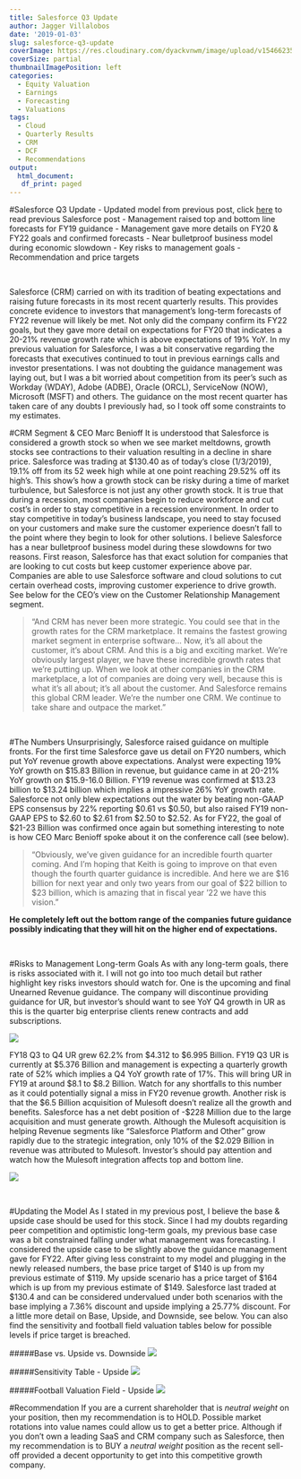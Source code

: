 ```yaml
---
title: Salesforce Q3 Update
author: Jagger Villalobos
date: '2019-01-03'
slug: salesforce-q3-update
coverImage: https://res.cloudinary.com/dyackvnwm/image/upload/v1546623541/salesforce-logo-sign.jpg
coverSize: partial
thumbnailImagePosition: left
categories:
  - Equity Valuation
  - Earnings
  - Forecasting
  - Valuations
tags:
  - Cloud
  - Quarterly Results
  - CRM
  - DCF
  - Recommendations
output: 
  html_document:
   df_print: paged
---
```



#Salesforce Q3 Update
- Updated model from previous post, click [here](https://jagg19.github.io/2018/11/salesforce-enough-to-buy/) to read previous Salesforce post
- Management raised top and bottom line forecasts for FY19 guidance 
- Management gave more details on FY20 & FY22 goals and confirmed forecasts 
- Near bulletproof business model during economic slowdown 
- Key risks to management goals
- Recommendation and price targets

<br>

Salesforce (CRM) carried on with its tradition of beating expectations and raising future forecasts in its most recent quarterly results. This provides concrete evidence to investors that management's long-term forecasts of FY22 revenue will likely be met. Not only did the company confirm its FY22 goals, but they gave more detail on expectations for FY20 that indicates a 20-21% revenue growth rate which is above expectations of 19% YoY. In my previous valuation for Salesforce, I was a bit conservative regarding the forecasts that executives continued to tout in previous earnings calls and investor presentations. I was not doubting the guidance management was laying out, but I was a bit worried about competition from its peer's such as Workday (WDAY), Adobe (ADBE), Oracle (ORCL), ServiceNow (NOW), Microsoft (MSFT) and others. The guidance on the most recent quarter has taken care of any doubts I previously had, so I took off some constraints to my estimates.  


#CRM Segment & CEO Marc Benioff 
It is understood that Salesforce is considered a growth stock so when we see market meltdowns, growth stocks see contractions to their valuation resulting in a decline in share price. Salesforce was trading at \$130.40 as of today's close (1/3/2019), 19.1% off from its 52 week high while at one point reaching 29.52% off its high's. This show's how a growth stock can be risky during a time of market turbulence, but Salesforce is not just any other growth stock. It is true that during a recession, most companies begin to reduce workforce and cut cost's in order to stay competitive in a recession environment. In order to stay competitive in today's business landscape, you need to stay focused on your customers and make sure the customer experience doesn't fall to the point where they begin to look for other solutions. I believe Salesforce has a near bulletproof business model during these slowdowns for two reasons. First reason, Salesforce has that exact solution for companies that are looking to cut costs but keep customer experience above par. Companies are able to use Salesforce software and cloud solutions to cut certain overhead costs, improving customer experience to drive growth. See below for the CEO's view on the Customer Relationship Management segment. 

> "And CRM has never been more strategic. You could see that in the growth rates for the CRM marketplace. It remains the fastest growing market segment in enterprise software... Now, it’s all about the customer, it’s about CRM. And this is a big and exciting market. We’re obviously largest player, we have these incredible growth rates that we’re putting up. When we look at other companies in the CRM marketplace, a lot of companies are doing very well, because this is what it’s all about; it’s all about the customer. And Salesforce remains this global CRM leader. We’re the number one CRM. We continue to take share and outpace the market."

<br>

#The Numbers 
Unsurprisingly, Salesforce raised guidance on multiple fronts. For the first time Salesforce gave us detail on FY20 numbers, which put YoY revenue growth above expectations. Analyst were expecting 19% YoY growth on \$15.83 Billion in revenue, but guidance came in at 20-21% YoY growth on \$15.9-16.0 Billion. FY19 revenue was confirmed at \$13.23 billion to \$13.24 billion which implies a impressive 26% YoY growth rate. Salesforce not only blew expectations out the water by beating non-GAAP EPS consensus by 22% reporting \$0.61 vs \$0.50, but also raised FY19 non-GAAP EPS to \$2.60 to \$2.61 from \$2.50 to \$2.52. As for FY22, the goal of \$21-23 Billion was confirmed once again but something interesting to note is how CEO Marc Benioff spoke about it on the conference call (see below). 

>"Obviously, we’ve given guidance for an incredible fourth quarter coming. And I'm hoping that Keith is going to improve on that even though the fourth quarter guidance is incredible. And here we are \$16 billion for next year and only two years from our goal of \$22 billion to \$23 billion, which is amazing that in fiscal year ‘22 we have this vision." 


**He completely left out the bottom range of the companies future guidance possibly indicating that they will hit on the higher end of expectations.**

<br>

#Risks to Management Long-term Goals
As with any long-term goals, there is risks associated with it. I will not go into too much detail but rather highlight key risks investors should watch for. One is the upcoming and final Unearned Revenue guidance. The company will discontinue providing guidance for UR, but investor's should want to see YoY Q4 growth in UR as this is the quarter big enterprise clients renew contracts and add subscriptions. 

![](/img/unearnedrev.png)

FY18 Q3 to Q4 UR grew 62.2% from \$4.312 to \$6.995 Billion. FY19 Q3 UR is currently at \$5.376 Billion and management is expecting a quarterly growth rate of 52% which implies a Q4 YoY growth rate of 17%. This will bring UR in FY19 at around \$8.1 to \$8.2 Billion. Watch for any shortfalls to this number as it could potentially signal a miss in FY20 revenue growth. Another risk is that the \$6.5 Billion acquisition of Mulesoft doesn't realize all the growth and benefits. Salesforce has a net debt position of -\$228 Million due to the large acquisition and must generate growth. Although the Mulesoft acquisition is helping Revenue segments like "Salesforce Platform and Other" grow rapidly due to the strategic integration, only 10% of the \$2.029 Billion in revenue was attributed to Mulesoft. Investor's should pay attention and watch how the Mulesoft integration affects top and bottom line. 

![](/img/revenues.png)

<br>

#Updating the Model
As I stated in my previous post, I believe the base & upside case should be used for this stock. Since I had my doubts regarding peer competition and optimistic long-term goals, my previous base case was a bit constrained falling under what management was forecasting. I considered the upside case to be slightly above the guidance management gave for FY22. After giving less constraint to my model and plugging in the newly released numbers, the base price target of \$140 is up from my previous estimate of \$119. My upside scenario has a price target of \$164 which is up from my previous estimate of \$149. Salesforce last traded at $130.4 and can be considered undervalued under both scenarios with the base implying a 7.36% discount and upside implying a 25.77% discount. For a little more detail on Base, Upside, and Downside, see below. You can also find the sensitivity and football field valuation tables below for possible levels if price target is breached. 

#####Base vs. Upside vs. Downside
![](/img/scenarios.png)

#####Sensitivity Table - Upside
![](/img/upsidetable.png)

#####Football Valuation Field - Upside
![](/img/upsidefield.png)

#Recommendation
If you are a current shareholder that is *neutral weight* on your position, then my recommendation is to HOLD. Possible market rotations into value names could allow us to get a better price. Although if you don't own a leading SaaS and CRM company such as Salesforce, then my recommendation is to BUY a *neutral weight* position as the recent sell-off provided a decent opportunity to get into this competitive growth company. 



